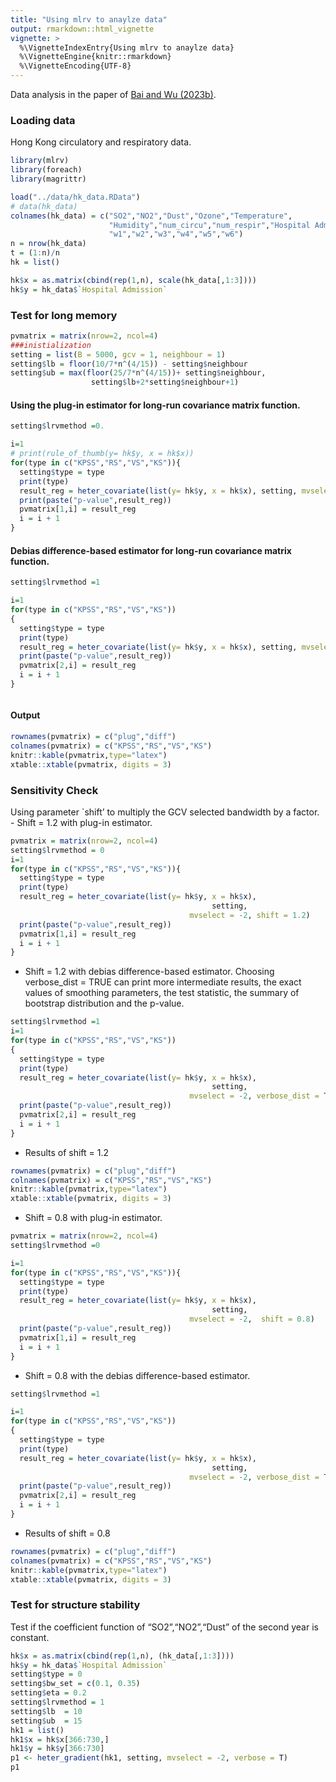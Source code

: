 ```yaml
---
title: "Using mlrv to anaylze data"
output: rmarkdown::html_vignette
vignette: >
  %\VignetteIndexEntry{Using mlrv to anaylze data}
  %\VignetteEngine{knitr::rmarkdown}
  %\VignetteEncoding{UTF-8}
---
```

Data analysis in the paper of [Bai and Wu (2023b)](https://arxiv.org/abs/2303.16599).

### Loading data 
Hong Kong circulatory and respiratory data. 

```r
library(mlrv)
library(foreach)
library(magrittr)

load("../data/hk_data.RData")
# data(hk_data)
colnames(hk_data) = c("SO2","NO2","Dust","Ozone","Temperature",
                      "Humidity","num_circu","num_respir","Hospital Admission",
                      "w1","w2","w3","w4","w5","w6")
n = nrow(hk_data)
t = (1:n)/n
hk = list()

hk$x = as.matrix(cbind(rep(1,n), scale(hk_data[,1:3])))
hk$y = hk_data$`Hospital Admission`
```

### Test for long memory


```r
pvmatrix = matrix(nrow=2, ncol=4)
###inistialization
setting = list(B = 5000, gcv = 1, neighbour = 1)
setting$lb = floor(10/7*n^(4/15)) - setting$neighbour 
setting$ub = max(floor(25/7*n^(4/15))+ setting$neighbour,             
                  setting$lb+2*setting$neighbour+1)
```

#### Using the plug-in estimator for long-run covariance matrix function.
```r
setting$lrvmethod =0. 

i=1
# print(rule_of_thumb(y= hk$y, x = hk$x))
for(type in c("KPSS","RS","VS","KS")){
  setting$type = type
  print(type)
  result_reg = heter_covariate(list(y= hk$y, x = hk$x), setting, mvselect = -2)
  print(paste("p-value",result_reg))
  pvmatrix[1,i] = result_reg
  i = i + 1
}
```

#### Debias difference-based estimator for long-run covariance matrix function.

```r

setting$lrvmethod =1

i=1
for(type in c("KPSS","RS","VS","KS"))
{
  setting$type = type
  print(type)
  result_reg = heter_covariate(list(y= hk$y, x = hk$x), setting, mvselect = -2)
  print(paste("p-value",result_reg))
  pvmatrix[2,i] = result_reg
  i = i + 1
}



```

#### Output
```r
rownames(pvmatrix) = c("plug","diff")
colnames(pvmatrix) = c("KPSS","RS","VS","KS")
knitr::kable(pvmatrix,type="latex")
xtable::xtable(pvmatrix, digits = 3)
```

### Sensitivity Check 
Using parameter `shift' to  multiply the GCV selected bandwidth by a factor. 
- Shift = 1.2 with plug-in estimator. 

```r
pvmatrix = matrix(nrow=2, ncol=4)
setting$lrvmethod = 0
i=1
for(type in c("KPSS","RS","VS","KS")){
  setting$type = type
  print(type)
  result_reg = heter_covariate(list(y= hk$y, x = hk$x),
                                             setting,
                                        mvselect = -2, shift = 1.2)
  print(paste("p-value",result_reg))
  pvmatrix[1,i] = result_reg
  i = i + 1
}
```


- Shift = 1.2 with debias difference-based estimator. 
Choosing verbose_dist = TRUE can print more intermediate results, the exact values of smoothing parameters, the test statistic, the summary of bootstrap distribution and the p-value. 

```r
setting$lrvmethod =1
i=1
for(type in c("KPSS","RS","VS","KS"))
{
  setting$type = type
  print(type)
  result_reg = heter_covariate(list(y= hk$y, x = hk$x),
                                             setting,
                                        mvselect = -2, verbose_dist = TRUE, shift = 1.2)
  print(paste("p-value",result_reg))
  pvmatrix[2,i] = result_reg
  i = i + 1
}

```

- Results of shift = 1.2
```r
rownames(pvmatrix) = c("plug","diff")
colnames(pvmatrix) = c("KPSS","RS","VS","KS")
knitr::kable(pvmatrix,type="latex")
xtable::xtable(pvmatrix, digits = 3)
```


- Shift = 0.8  with plug-in estimator. 

```r
pvmatrix = matrix(nrow=2, ncol=4)
setting$lrvmethod =0

i=1
for(type in c("KPSS","RS","VS","KS")){
  setting$type = type
  print(type)
  result_reg = heter_covariate(list(y= hk$y, x = hk$x),
                                             setting,
                                        mvselect = -2,  shift = 0.8)
  print(paste("p-value",result_reg))
  pvmatrix[1,i] = result_reg
  i = i + 1
}
```

- Shift = 0.8 with the debias difference-based estimator. 
```r
setting$lrvmethod =1

i=1
for(type in c("KPSS","RS","VS","KS"))
{
  setting$type = type
  print(type)
  result_reg = heter_covariate(list(y= hk$y, x = hk$x),
                                             setting,
                                        mvselect = -2, verbose_dist = TRUE, shift = 0.8)
  print(paste("p-value",result_reg))
  pvmatrix[2,i] = result_reg
  i = i + 1
}
```


- Results of shift = 0.8
```r
rownames(pvmatrix) = c("plug","diff")
colnames(pvmatrix) = c("KPSS","RS","VS","KS")
knitr::kable(pvmatrix,type="latex")
xtable::xtable(pvmatrix, digits = 3)
```

### Test for structure stability
Test if the coefficient function of "SO2","NO2","Dust" of the second year is constant. 

```r
hk$x = as.matrix(cbind(rep(1,n), (hk_data[,1:3])))
hk$y = hk_data$`Hospital Admission`
setting$type = 0
setting$bw_set = c(0.1, 0.35)
setting$eta = 0.2
setting$lrvmethod = 1
setting$lb  = 10
setting$ub  = 15
hk1 = list()
hk1$x = hk$x[366:730,]
hk1$y = hk$y[366:730]
p1 <- heter_gradient(hk1, setting, mvselect = -2, verbose = T)
p1
```


